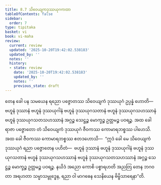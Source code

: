 ```yaml
---
title: 8.7 သိဝေယျကဒုဿယုဂကထာ
tableOfContents: false
sidebar:
  order: 7
type: tipitaka
basket: vi
book: vi-maha
review:
  current: review
  updated: '2025-10-20T19:42:02.538183'
  updated_by: ''
  notes: ''
  history:
  - state: review
    date: '2025-10-20T19:42:02.538183'
    updated_by: ''
    notes: ''
    previous_state: draft
---
```



<DynamicBreadcrumb />


<ReviewStatus review={frontmatter.review} showDetails={true} />

<HypothesisAnnotation frontmatter={frontmatter} />

<Division number="335" book="vi-maha" e="ch" v="3" p="389">

<Paragraph number="1583" book="vi-maha">
တေန ခေါ ပန သမယေန ရညော ပဇ္ဇောတဿ သိဝေယျကံ ဒုဿယုဂံ ဥပ္ပန္နံ ဟောတိ—  ဗဟူနံ ဒုဿာနံ ဗဟူနံ ဒုဿယုဂါနံ ဗဟူနံ ဒုဿယုဂသတာနံ ဗဟူနံ ဒုဿယုဂသဟဿာနံ ဗဟူနံ ဒုဿယုဂသတသဟဿာနံ အဂ္ဂဉ္စ သေဋ္ဌဉ္စ မောက္ခဉ္စ ဥတ္တမဉ္စ ပဝရဉ္စ. အထ ခေါ ရာဇာ ပဇ္ဇောတော တံ သိဝေယျကံ ဒုဿယုဂံ ဇီဝကဿ ကောမာရဘစ္စဿ ပါဟေသိ. အထ ခေါ ဇီဝကဿ ကောမာရဘစ္စဿ ဧတဒဟောသိ—  “ဣဒံ ခေါ မေ သိဝေယျကံ ဒုဿယုဂံ ရညာ ပဇ္ဇောတေန ပဟိတံ—  ဗဟူနံ ဒုဿာနံ ဗဟူနံ ဒုဿယုဂါနံ ဗဟူနံ ဒုဿယုဂသတာနံ ဗဟူနံ ဒုဿယုဂသဟဿာနံ ဗဟူနံ ဒုဿယုဂသတသဟဿာနံ အဂ္ဂဉ္စ သေဋ္ဌဉ္စ မောက္ခဉ္စ ဥတ္တမဉ္စ ပဝရဉ္စ. နယိဒံ အညော ကောစိ ပစ္စာရဟတိ အညတြ တေန ဘဂဝတာ အရဟတာ သမ္မာသမ္ဗုဒ္ဓေန, ရညာ ဝါ မာဂဓေန သေနိယေန ဗိမ္ဗိသာရေနာ”တိ.
</Paragraph>
</Division>
